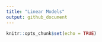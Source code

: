 ```yaml
---
title: "Linear Models"
output: github_document
---
```


```r
knitr::opts_chunk$set(echo = TRUE)
```

